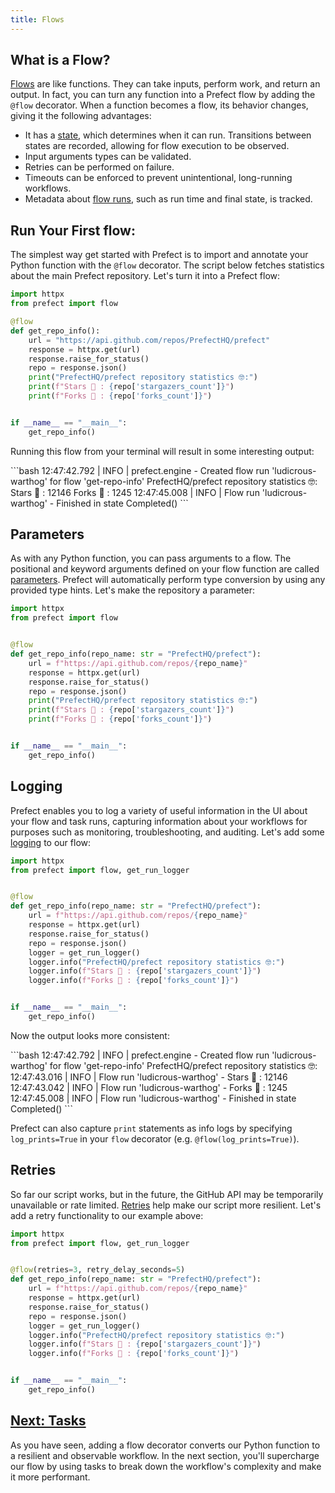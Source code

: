 ```yaml
---
title: Flows
---
```


## What is a Flow?

[Flows](/2.11.5/concepts/flows/) are like functions. They can take inputs, perform work, and return an output. In fact, you can turn any function into a Prefect flow by adding the `@flow` decorator. When a function becomes a flow, its behavior changes, giving it the following advantages:

- It has a [state](/2.11.5/concepts/states/), which determines when it can run. Transitions between states are recorded, allowing for flow execution to be observed.
- Input arguments types can be validated.
- Retries can be performed on failure.
- Timeouts can be enforced to prevent unintentional, long-running workflows.
- Metadata about [flow runs](#flow-runs), such as run time and final state, is tracked.

## Run Your First flow:

The simplest way get started with Prefect is to import and annotate your Python function with the `@flow` decorator. The script below fetches statistics about the main Prefect repository. Let's turn it into a Prefect flow:

```python hl_lines="2 4"
import httpx
from prefect import flow

@flow
def get_repo_info():
    url = "https://api.github.com/repos/PrefectHQ/prefect"
    response = httpx.get(url)
    response.raise_for_status()
    repo = response.json()
    print("PrefectHQ/prefect repository statistics 🤓:")
    print(f"Stars 🌠 : {repo['stargazers_count']}")
    print(f"Forks 🍴 : {repo['forks_count']}")


if __name__ == "__main__":
    get_repo_info()
```

Running this flow from your terminal will result in some interesting output:

<div class="terminal">
```bash
12:47:42.792 | INFO    | prefect.engine - Created flow run 'ludicrous-warthog' for flow 'get-repo-info'
PrefectHQ/prefect repository statistics 🤓:
Stars 🌠 : 12146
Forks 🍴 : 1245
12:47:45.008 | INFO    | Flow run 'ludicrous-warthog' - Finished in state Completed()
```
</div>

## Parameters

As with any Python function, you can pass arguments to a flow. The positional and keyword arguments defined on your flow function are called [parameters](/2.11.5/concepts/flows/#parameters). Prefect will automatically perform type conversion by using any provided type hints. Let's make the repository a parameter:

```python hl_lines="6 7"
import httpx
from prefect import flow


@flow
def get_repo_info(repo_name: str = "PrefectHQ/prefect"):
    url = f"https://api.github.com/repos/{repo_name}"
    response = httpx.get(url)
    response.raise_for_status()
    repo = response.json()
    print("PrefectHQ/prefect repository statistics 🤓:")
    print(f"Stars 🌠 : {repo['stargazers_count']}")
    print(f"Forks 🍴 : {repo['forks_count']}")


if __name__ == "__main__":
    get_repo_info()
```

## Logging

Prefect enables you to log a variety of useful information in the UI about your flow and task runs, capturing information about your workflows for purposes such as monitoring, troubleshooting, and auditing. Let's add some [logging](/2.11.5/concepts/logs) to our flow:

```python hl_lines="2 11-14"
import httpx
from prefect import flow, get_run_logger


@flow
def get_repo_info(repo_name: str = "PrefectHQ/prefect"):
    url = f"https://api.github.com/repos/{repo_name}"
    response = httpx.get(url)
    response.raise_for_status()
    repo = response.json()
    logger = get_run_logger()
    logger.info("PrefectHQ/prefect repository statistics 🤓:")
    logger.info(f"Stars 🌠 : {repo['stargazers_count']}")
    logger.info(f"Forks 🍴 : {repo['forks_count']}")


if __name__ == "__main__":
    get_repo_info()
```

Now the output looks more consistent:

<div class="terminal">
```bash
12:47:42.792 | INFO    | prefect.engine - Created flow run 'ludicrous-warthog' for flow 'get-repo-info'
PrefectHQ/prefect repository statistics 🤓:
12:47:43.016 | INFO    | Flow run 'ludicrous-warthog' - Stars 🌠 : 12146
12:47:43.042 | INFO    | Flow run 'ludicrous-warthog' - Forks 🍴 : 1245
12:47:45.008 | INFO    | Flow run 'ludicrous-warthog' - Finished in state Completed()
```
</div>

Prefect can also capture `print` statements as info logs by specifying `log_prints=True` in your `flow` decorator (e.g. `@flow(log_prints=True)`).

## Retries

So far our script works, but in the future, the GitHub API may be temporarily unavailable or rate limited. [Retries](/2.11.5/concepts/flows/#flow-settings) help make our script more resilient. Let's add a retry functionality to our example above:
```python hl_lines="5"
import httpx
from prefect import flow, get_run_logger


@flow(retries=3, retry_delay_seconds=5)
def get_repo_info(repo_name: str = "PrefectHQ/prefect"):
    url = f"https://api.github.com/repos/{repo_name}"
    response = httpx.get(url)
    response.raise_for_status()
    repo = response.json()
    logger = get_run_logger()
    logger.info("PrefectHQ/prefect repository statistics 🤓:")
    logger.info(f"Stars 🌠 : {repo['stargazers_count']}")
    logger.info(f"Forks 🍴 : {repo['forks_count']}")


if __name__ == "__main__":
    get_repo_info()
```

## [Next: Tasks](/2.11.5/tutorial/tasks/)

As you have seen, adding a flow decorator converts our Python function to a resilient and observable workflow. In the next section, you'll supercharge our flow by using tasks to break down the workflow's complexity and make it more performant.
